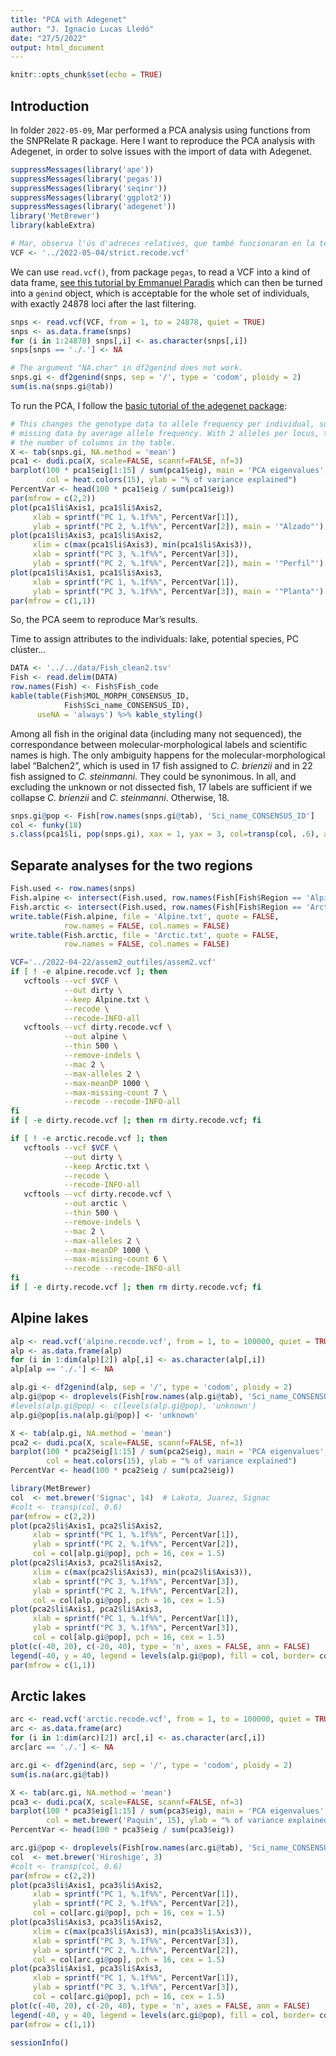```yaml
---
title: "PCA with Adegenet"
author: "J. Ignacio Lucas Lledó"
date: "27/5/2022"
output: html_document
---
```


```r
knitr::opts_chunk$set(echo = TRUE)
```

## Introduction
In folder `2022-05-09`, Mar performed a PCA analysis using functions from the SNPRelate
R package. Here I want to reproduce the PCA analysis with Adegenet, in order to solve
issues with the import of data with Adegenet.

```r
suppressMessages(library('ape'))
suppressMessages(library('pegas'))
suppressMessages(library('seqinr'))
suppressMessages(library('ggplot2'))
suppressMessages(library('adegenet'))
library('MetBrewer')
library(kableExtra)

# Mar, observa l'ús d'adreces relatives, que també funcionaran en la teua carpeta:
VCF <- '../2022-05-04/strict.recode.vcf'
```

We can use `read.vcf()`, from package `pegas`, to read a VCF into a kind of data frame,
[see this tutorial by Emmanuel Paradis](https://archive.linux.duke.edu/cran/web/packages/pegas/vignettes/ReadingFiles.pdf)
which can then be turned into a `genind` object, which is acceptable for the whole
set of individuals, with exactly 24878 loci after the last filtering.

```r
snps <- read.vcf(VCF, from = 1, to = 24878, quiet = TRUE)
snps <- as.data.frame(snps)
for (i in 1:24878) snps[,i] <- as.character(snps[,i])
snps[snps == './.'] <- NA

# The argument "NA.char" in df2genind does not work.
snps.gi <- df2genind(snps, sep = '/', type = 'codom', ploidy = 2)
sum(is.na(snps.gi@tab))
```

To run the PCA, I follow the [basic tutorial of the adegenet package](https://github.com/thibautjombart/adegenet/raw/master/tutorials/tutorial-basics.pdf):

```r
# This changes the genotype data to allele frequency per individual, substituting
# missing data by average allele frequency. With 2 alleles per locus, this duplicates
# the number of columns in the table.
X <- tab(snps.gi, NA.method = 'mean')
pca1 <- dudi.pca(X, scale=FALSE, scannf=FALSE, nf=3)
barplot(100 * pca1$eig[1:15] / sum(pca1$eig), main = 'PCA eigenvalues',
        col = heat.colors(15), ylab = "% of variance explained")
PercentVar <- head(100 * pca1$eig / sum(pca1$eig))
par(mfrow = c(2,2))
plot(pca1$li$Axis1, pca1$li$Axis2,
     xlab = sprintf("PC 1, %.1f%%", PercentVar[1]),
     ylab = sprintf("PC 2, %.1f%%", PercentVar[2]), main = '"Alzado"')
plot(pca1$li$Axis3, pca1$li$Axis2,
     xlim = c(max(pca1$li$Axis3), min(pca1$li$Axis3)),
     xlab = sprintf("PC 3, %.1f%%", PercentVar[3]),
     ylab = sprintf("PC 2, %.1f%%", PercentVar[2]), main = '"Perfil"')
plot(pca1$li$Axis1, pca1$li$Axis3,
     xlab = sprintf("PC 1, %.1f%%", PercentVar[1]),
     ylab = sprintf("PC 3, %.1f%%", PercentVar[3]), main = '"Planta"')
par(mfrow = c(1,1))
```

So, the PCA seem to reproduce Mar's results.

Time to assign attributes to the individuals: lake, potential species, PC clúster...

```r
DATA <- '../../data/Fish_clean2.tsv'
Fish <- read.delim(DATA)
row.names(Fish) <- Fish$Fish_code
kable(table(Fish$MOL_MORPH_CONSENSUS_ID,
            Fish$Sci_name_CONSENSUS_ID),
      useNA = 'always') %>% kable_styling()
```

Among all fish in the original data (including many not sequenced), the correspondance
between molecular-morphological labels and scientific names is high. The only ambiguity
happens for the molecular-morphological label "Balchen2", which is used in 17 fish
assigned to *C. brienzii* and in 22 fish assigned to *C. steinmanni*. They could be
synonimous. In all, and excluding the unknown or not dissected fish, 17 labels are
sufficient if we collapse *C. brienzii* and *C. steinmanni*. Otherwise, 18.

```r
snps.gi@pop <- Fish[row.names(snps.gi@tab), 'Sci_name_CONSENSUS_ID']
col <- funky(18)
s.class(pca1$li, pop(snps.gi), xax = 1, yax = 3, col=transp(col, .6), axesell=FALSE, cstar=0, cpoint=2, grid = FALSE)
```

## Separate analyses for the two regions

```r
Fish.used <- row.names(snps)
Fish.alpine <- intersect(Fish.used, row.names(Fish[Fish$Region == 'Alpine',]))
Fish.arctic <- intersect(Fish.used, row.names(Fish[Fish$Region == 'Arctic',]))
write.table(Fish.alpine, file = 'Alpine.txt', quote = FALSE,
            row.names = FALSE, col.names = FALSE)
write.table(Fish.arctic, file = 'Arctic.txt', quote = FALSE,
            row.names = FALSE, col.names = FALSE)
```

```bash
VCF='../2022-04-22/assem2_outfiles/assem2.vcf'
if [ ! -e alpine.recode.vcf ]; then
   vcftools --vcf $VCF \
            --out dirty \
            --keep Alpine.txt \
            --recode \
            --recode-INFO-all
   vcftools --vcf dirty.recode.vcf \
            --out alpine \
            --thin 500 \
            --remove-indels \
            --mac 2 \
            --max-alleles 2 \
            --max-meanDP 1000 \
            --max-missing-count 7 \
            --recode --recode-INFO-all
fi
if [ -e dirty.recode.vcf ]; then rm dirty.recode.vcf; fi

if [ ! -e arctic.recode.vcf ]; then
   vcftools --vcf $VCF \
            --out dirty \
            --keep Arctic.txt \
            --recode \
            --recode-INFO-all
   vcftools --vcf dirty.recode.vcf \
            --out arctic \
            --thin 500 \
            --remove-indels \
            --mac 2 \
            --max-alleles 2 \
            --max-meanDP 1000 \
            --max-missing-count 6 \
            --recode --recode-INFO-all
fi
if [ -e dirty.recode.vcf ]; then rm dirty.recode.vcf; fi
```

## Alpine lakes

```r
alp <- read.vcf('alpine.recode.vcf', from = 1, to = 100000, quiet = TRUE)
alp <- as.data.frame(alp)
for (i in 1:dim(alp)[2]) alp[,i] <- as.character(alp[,i])
alp[alp == './.'] <- NA

alp.gi <- df2genind(alp, sep = '/', type = 'codom', ploidy = 2)
alp.gi@pop <- droplevels(Fish[row.names(alp.gi@tab), 'Sci_name_CONSENSUS_ID'])
#levels(alp.gi@pop) <- c(levels(alp.gi@pop), 'unknown')
alp.gi@pop[is.na(alp.gi@pop)] <- 'unknown'

X <- tab(alp.gi, NA.method = 'mean')
pca2 <- dudi.pca(X, scale=FALSE, scannf=FALSE, nf=3)
barplot(100 * pca2$eig[1:15] / sum(pca2$eig), main = 'PCA eigenvalues',
        col = heat.colors(15), ylab = "% of variance explained")
PercentVar <- head(100 * pca2$eig / sum(pca2$eig))
```

```r
library(MetBrewer)
col  <- met.brewer('Signac', 14)  # Lakota, Juarez, Signac
#colt <- transp(col, 0.6)
par(mfrow = c(2,2))
plot(pca2$li$Axis1, pca2$li$Axis2,
     xlab = sprintf("PC 1, %.1f%%", PercentVar[1]),
     ylab = sprintf("PC 2, %.1f%%", PercentVar[2]),
     col = col[alp.gi@pop], pch = 16, cex = 1.5)
plot(pca2$li$Axis3, pca2$li$Axis2,
     xlim = c(max(pca2$li$Axis3), min(pca2$li$Axis3)),
     xlab = sprintf("PC 3, %.1f%%", PercentVar[3]),
     ylab = sprintf("PC 2, %.1f%%", PercentVar[2]),
     col = col[alp.gi@pop], pch = 16, cex = 1.5)
plot(pca2$li$Axis1, pca2$li$Axis3,
     xlab = sprintf("PC 1, %.1f%%", PercentVar[1]),
     ylab = sprintf("PC 3, %.1f%%", PercentVar[3]),
     col = col[alp.gi@pop], pch = 16, cex = 1.5)
plot(c(-40, 20), c(-20, 40), type = 'n', axes = FALSE, ann = FALSE)
legend(-40, y = 40, legend = levels(alp.gi@pop), fill = col, border= col)
par(mfrow = c(1,1))
```

## Arctic lakes

```r
arc <- read.vcf('arctic.recode.vcf', from = 1, to = 100000, quiet = TRUE)
arc <- as.data.frame(arc)
for (i in 1:dim(arc)[2]) arc[,i] <- as.character(arc[,i])
arc[arc == './.'] <- NA

arc.gi <- df2genind(arc, sep = '/', type = 'codom', ploidy = 2)
sum(is.na(arc.gi@tab))

X <- tab(arc.gi, NA.method = 'mean')
pca3 <- dudi.pca(X, scale=FALSE, scannf=FALSE, nf=3)
barplot(100 * pca3$eig[1:15] / sum(pca3$eig), main = 'PCA eigenvalues',
        col = met.brewer('Paquin', 15), ylab = "% of variance explained")
PercentVar <- head(100 * pca3$eig / sum(pca3$eig))
```

```r
arc.gi@pop <- droplevels(Fish[row.names(arc.gi@tab), 'Sci_name_CONSENSUS_ID'])
col  <- met.brewer('Hiroshige', 3)  
#colt <- transp(col, 0.6)
par(mfrow = c(2,2))
plot(pca3$li$Axis1, pca3$li$Axis2,
     xlab = sprintf("PC 1, %.1f%%", PercentVar[1]),
     ylab = sprintf("PC 2, %.1f%%", PercentVar[2]),
     col = col[arc.gi@pop], pch = 16, cex = 1.5)
plot(pca3$li$Axis3, pca3$li$Axis2,
     xlim = c(max(pca3$li$Axis3), min(pca3$li$Axis3)),
     xlab = sprintf("PC 3, %.1f%%", PercentVar[3]),
     ylab = sprintf("PC 2, %.1f%%", PercentVar[2]),
     col = col[arc.gi@pop], pch = 16, cex = 1.5)
plot(pca3$li$Axis1, pca3$li$Axis3,
     xlab = sprintf("PC 1, %.1f%%", PercentVar[1]),
     ylab = sprintf("PC 3, %.1f%%", PercentVar[3]),
     col = col[arc.gi@pop], pch = 16, cex = 1.5)
plot(c(-40, 20), c(-20, 40), type = 'n', axes = FALSE, ann = FALSE)
legend(-40, y = 40, legend = levels(arc.gi@pop), fill = col, border= col)
par(mfrow = c(1,1))
```

```r
sessionInfo()
```